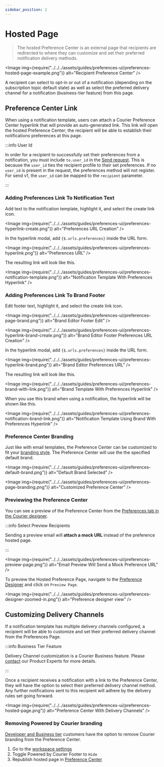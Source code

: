 ```yaml
---
sidebar_position: 2
---
```



# Hosted Page

> The hosted Preference Center is an external page that recipients are redirected to where they can customize and set their preferred notification delivery methods.

<Image
  img={require("../../../assets/guides/preferences-ui/preferences-hosted-page-example.png")}
  alt="Recipient Preference Center"
/>

A recipient can select to opt-in or out of a notification (depending on the subscription topic default state)
as well as select the preferred delivery channel for a notification (business-tier feature) from this page.

## Preference Center Link

When using a notification template, users can attach a Courier Preference Center hyperlink that will provide an auto-generated link. This link will open the hosted Preference Center; the recipient will be able to establish their notifications preferences at this page.

:::info User Id

In order for a recipient to successfully set their preferences from a notification, you must include `to.user_id` in the [Send request](/reference/send/message). This is because the `user_id` ties the recipient profile to their set preferences. If no `user_id` is present in the request, the preferences method will not register. For send v1, the `user_id` can be mapped to the `recipient` parameter.

:::

### Adding Preferences Link To Notification Text

Add text to the notification template, highlight it, and select the create link icon.

<Image
  img={require("../../../assets/guides/preferences-ui/preferences-hyperlink-create.png")}
  alt="Preferences URL Creation"
/>

In the hyperlink modal, add `{$.urls.preferences}` inside the URL form.

<Image
  img={require("../../../assets/guides/preferences-ui/preferences-hyperlink.png")}
  alt="Preferences URL"
/>

The resulting link will look like this.

<Image
  img={require("../../../assets/guides/preferences-ui/preferences-notification-template.png")}
  alt="Notification Template With Preferences Hyperlink"
/>

### Adding Preferences Link To Brand Footer

Edit footer text, highlight it, and select the create link icon.

<Image
  img={require("../../../assets/guides/preferences-ui/preferences-page-brand.png")}
  alt="Brand Editor Footer Edit"
/>

<Image
  img={require("../../../assets/guides/preferences-ui/preferences-hyperlink-brand-create.png")}
  alt="Brand Editor Footer Preferences URL Creation"
/>

In the hyperlink modal, add `{$.urls.preferences}` inside the URL form.

<Image
  img={require("../../../assets/guides/preferences-ui/preferences-hyperlink-brand.png")}
  alt="Brand Editor Preferences URL"
/>

The resulting link will look like this.

<Image
  img={require("../../../assets/guides/preferences-ui/preferences-brand-with-link.png")}
  alt="Brand Template With Preferences Hyperlink"
/>

When you use this brand when using a notification, the hyperlink will be shown like this.

<Image
  img={require("../../../assets/guides/preferences-ui/preferences-notification-brand-link.png")}
  alt="Notification Template Using Brand With Preferences Hyperlink"
/>

### Preference Center Branding

Just like with email templates, the Preference Center can be customized to fit your [branding style](../../content/brands/how-to-use-brands-to-customize.mdx/#customize-your-brands). The Preference Center will use the the specified default brand.

<Image
  img={require("../../../assets/guides/preferences-ui/preferences-default-brand.png")}
  alt="Default Brand Selected"
/>

<Image
  img={require("../../../assets/guides/preferences-ui/preferences-page-branding.png")}
  alt="Customized Preference Center"
/>

### Previewing the Preference Center

You can see a preview of the Preference Center from the [Preferences tab in the Courier designer](https://app.courier.com/designer/preferences).

:::info Select Preview Recipients

Sending a preview email will **attach a mock URL** instead of the preference hosted page.

:::

<Image
  img={require("../../../assets/guides/preferences-ui/preferences-preview-page.png")}
  alt="Email Preview Will Send a Mock Preference URL"
/>

To preview the Hosted Preference Page, navigate to the [Preference Designer](designer.mdx) and click on `Preview Page`.

<Image
  img={require("../../../assets/guides/preferences-ui/preferences-designer-zoomed-in.png")}
  alt="Preference designer view"
/>

## Customizing Delivery Channels

If a notification template has multiple delivery channels configured, a recipient will be able to customize and set their preferred delivery channel from the Preferences Page.

:::info Business Tier Feature

Delivery Channel customization is a Courier Business feature. Please [contact](https://www.courier.com/request-demo/) our Product Experts for more details.

:::

Once a recipient receives a notification with a link to the Preference Center, they will have the option to select their preferred delivery channel method. Any further notifications sent to this recipient will adhere by the delivery rules set going forward.

<Image
  img={require("../../../assets/guides/preferences-ui/preferences-hosted-page.png")}
  alt="Preference Center With Delivery Channels"
/>

### Removing Powered by Courier branding

[Developer and Business tier](https://www.courier.com/pricing/) customers have the option to remove Courier branding from the Preference Center.

1. Go to the [workspace settings](https://app.courier.com/settings/general)
2. Toggle Powered by Courier Footer to `Hide`
3. Republish hosted page in [Preference Center](https://app.courier.com/designer/preferences)